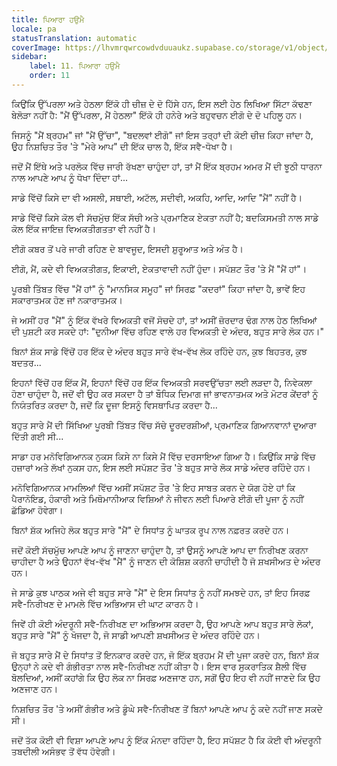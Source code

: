 ```yaml
---
title: ਪਿਆਰਾ ਹਉਮੈ
locale: pa
statusTranslation: automatic
coverImage: https://lhvmrqwrcowdvduuaukz.supabase.co/storage/v1/object/public/strapi-uploads/small_cover-tratado-de-psicologia-revolucionaria.webp-5e15e1cec4e0ebebcde5d7fc7565d8fd.webp
sidebar:
    label: 11. ਪਿਆਰਾ ਹਉਮੈ
    order: 11
---
```

ਕਿਉਂਕਿ ਉੱਪਰਲਾ ਅਤੇ ਹੇਠਲਾ ਇੱਕੋ ਹੀ ਚੀਜ਼ ਦੇ ਦੋ ਹਿੱਸੇ ਹਨ, ਇਸ ਲਈ ਹੇਠ ਲਿਖਿਆ ਸਿੱਟਾ ਕੱਢਣਾ ਬੇਲੋੜਾ ਨਹੀਂ ਹੈ: "ਮੈਂ ਉੱਪਰਲਾ, ਮੈਂ ਹੇਠਲਾ" ਇੱਕੋ ਹੀ ਹਨੇਰੇ ਅਤੇ ਬਹੁਵਚਨ ਈਗੋ ਦੇ ਦੋ ਪਹਿਲੂ ਹਨ।

ਜਿਸਨੂੰ "ਮੈਂ ਬ੍ਰਹਮ" ਜਾਂ "ਮੈਂ ਉੱਚਾ", "ਬਦਲਵਾਂ ਈਗੋ" ਜਾਂ ਇਸ ਤਰ੍ਹਾਂ ਦੀ ਕੋਈ ਚੀਜ਼ ਕਿਹਾ ਜਾਂਦਾ ਹੈ, ਉਹ ਨਿਸ਼ਚਿਤ ਤੌਰ 'ਤੇ "ਮੇਰੇ ਆਪ" ਦੀ ਇੱਕ ਚਾਲ ਹੈ, ਇੱਕ ਸਵੈ-ਧੋਖਾ ਹੈ।

ਜਦੋਂ ਮੈਂ ਇੱਥੇ ਅਤੇ ਪਰਲੋਕ ਵਿੱਚ ਜਾਰੀ ਰੱਖਣਾ ਚਾਹੁੰਦਾ ਹਾਂ, ਤਾਂ ਮੈਂ ਇੱਕ ਬ੍ਰਹਮ ਅਮਰ ਮੈਂ ਦੀ ਝੂਠੀ ਧਾਰਨਾ ਨਾਲ ਆਪਣੇ ਆਪ ਨੂੰ ਧੋਖਾ ਦਿੰਦਾ ਹਾਂ...

ਸਾਡੇ ਵਿੱਚੋਂ ਕਿਸੇ ਦਾ ਵੀ ਅਸਲੀ, ਸਥਾਈ, ਅਟੱਲ, ਸਦੀਵੀ, ਅਕਹਿ, ਆਦਿ, ਆਦਿ "ਮੈਂ" ਨਹੀਂ ਹੈ।

ਸਾਡੇ ਵਿੱਚੋਂ ਕਿਸੇ ਕੋਲ ਵੀ ਸੱਚਮੁੱਚ ਇੱਕ ਸੱਚੀ ਅਤੇ ਪ੍ਰਮਾਣਿਕ ਏਕਤਾ ਨਹੀਂ ਹੈ; ਬਦਕਿਸਮਤੀ ਨਾਲ ਸਾਡੇ ਕੋਲ ਇੱਕ ਜਾਇਜ਼ ਵਿਅਕਤੀਗਤਤਾ ਵੀ ਨਹੀਂ ਹੈ।

ਈਗੋ ਕਬਰ ਤੋਂ ਪਰੇ ਜਾਰੀ ਰਹਿਣ ਦੇ ਬਾਵਜੂਦ, ਇਸਦੀ ਸ਼ੁਰੂਆਤ ਅਤੇ ਅੰਤ ਹੈ।

ਈਗੋ, ਮੈਂ, ਕਦੇ ਵੀ ਵਿਅਕਤੀਗਤ, ਇਕਾਈ, ਏਕਤਾਵਾਦੀ ਨਹੀਂ ਹੁੰਦਾ। ਸਪੱਸ਼ਟ ਤੌਰ 'ਤੇ ਮੈਂ "ਮੈਂ ਹਾਂ"।

ਪੂਰਬੀ ਤਿੱਬਤ ਵਿੱਚ "ਮੈਂ ਹਾਂ" ਨੂੰ "ਮਾਨਸਿਕ ਸਮੂਹ" ਜਾਂ ਸਿਰਫ਼ "ਕਦਰਾਂ" ਕਿਹਾ ਜਾਂਦਾ ਹੈ, ਭਾਵੇਂ ਇਹ ਸਕਾਰਾਤਮਕ ਹੋਣ ਜਾਂ ਨਕਾਰਾਤਮਕ।

ਜੇ ਅਸੀਂ ਹਰ "ਮੈਂ" ਨੂੰ ਇੱਕ ਵੱਖਰੇ ਵਿਅਕਤੀ ਵਜੋਂ ਸੋਚਦੇ ਹਾਂ, ਤਾਂ ਅਸੀਂ ਜ਼ੋਰਦਾਰ ਢੰਗ ਨਾਲ ਹੇਠ ਲਿਖਿਆਂ ਦੀ ਪੁਸ਼ਟੀ ਕਰ ਸਕਦੇ ਹਾਂ: "ਦੁਨੀਆ ਵਿੱਚ ਰਹਿਣ ਵਾਲੇ ਹਰ ਵਿਅਕਤੀ ਦੇ ਅੰਦਰ, ਬਹੁਤ ਸਾਰੇ ਲੋਕ ਹਨ।"

ਬਿਨਾਂ ਸ਼ੱਕ ਸਾਡੇ ਵਿੱਚੋਂ ਹਰ ਇੱਕ ਦੇ ਅੰਦਰ ਬਹੁਤ ਸਾਰੇ ਵੱਖ-ਵੱਖ ਲੋਕ ਰਹਿੰਦੇ ਹਨ, ਕੁਝ ਬਿਹਤਰ, ਕੁਝ ਬਦਤਰ...

ਇਹਨਾਂ ਵਿੱਚੋਂ ਹਰ ਇੱਕ ਮੈਂ, ਇਹਨਾਂ ਵਿੱਚੋਂ ਹਰ ਇੱਕ ਵਿਅਕਤੀ ਸਰਵਉੱਚਤਾ ਲਈ ਲੜਦਾ ਹੈ, ਨਿਵੇਕਲਾ ਹੋਣਾ ਚਾਹੁੰਦਾ ਹੈ, ਜਦੋਂ ਵੀ ਉਹ ਕਰ ਸਕਦਾ ਹੈ ਤਾਂ ਬੌਧਿਕ ਦਿਮਾਗ ਜਾਂ ਭਾਵਨਾਤਮਕ ਅਤੇ ਮੋਟਰ ਕੇਂਦਰਾਂ ਨੂੰ ਨਿਯੰਤਰਿਤ ਕਰਦਾ ਹੈ, ਜਦੋਂ ਕਿ ਦੂਜਾ ਇਸਨੂੰ ਵਿਸਥਾਪਿਤ ਕਰਦਾ ਹੈ...

ਬਹੁਤ ਸਾਰੇ ਮੈਂ ਦੀ ਸਿੱਖਿਆ ਪੂਰਬੀ ਤਿੱਬਤ ਵਿੱਚ ਸੱਚੇ ਦੂਰਦਰਸ਼ੀਆਂ, ਪ੍ਰਮਾਣਿਕ ਗਿਆਨਵਾਨਾਂ ਦੁਆਰਾ ਦਿੱਤੀ ਗਈ ਸੀ...

ਸਾਡਾ ਹਰ ਮਨੋਵਿਗਿਆਨਕ ਨੁਕਸ ਕਿਸੇ ਨਾ ਕਿਸੇ ਮੈਂ ਵਿੱਚ ਦਰਸਾਇਆ ਗਿਆ ਹੈ। ਕਿਉਂਕਿ ਸਾਡੇ ਵਿੱਚ ਹਜ਼ਾਰਾਂ ਅਤੇ ਲੱਖਾਂ ਨੁਕਸ ਹਨ, ਇਸ ਲਈ ਸਪੱਸ਼ਟ ਤੌਰ 'ਤੇ ਬਹੁਤ ਸਾਰੇ ਲੋਕ ਸਾਡੇ ਅੰਦਰ ਰਹਿੰਦੇ ਹਨ।

ਮਨੋਵਿਗਿਆਨਕ ਮਾਮਲਿਆਂ ਵਿੱਚ ਅਸੀਂ ਸਪੱਸ਼ਟ ਤੌਰ 'ਤੇ ਇਹ ਸਾਬਤ ਕਰਨ ਦੇ ਯੋਗ ਹੋਏ ਹਾਂ ਕਿ ਪੈਰਾਨੋਇਡ, ਹੰਕਾਰੀ ਅਤੇ ਮਿਥੋਮਾਨੀਆਕ ਵਿਸ਼ਿਆਂ ਨੇ ਜੀਵਨ ਲਈ ਪਿਆਰੇ ਈਗੋ ਦੀ ਪੂਜਾ ਨੂੰ ਨਹੀਂ ਛੱਡਿਆ ਹੋਵੇਗਾ।

ਬਿਨਾਂ ਸ਼ੱਕ ਅਜਿਹੇ ਲੋਕ ਬਹੁਤ ਸਾਰੇ "ਮੈਂ" ਦੇ ਸਿਧਾਂਤ ਨੂੰ ਘਾਤਕ ਰੂਪ ਨਾਲ ਨਫ਼ਰਤ ਕਰਦੇ ਹਨ।

ਜਦੋਂ ਕੋਈ ਸੱਚਮੁੱਚ ਆਪਣੇ ਆਪ ਨੂੰ ਜਾਣਨਾ ਚਾਹੁੰਦਾ ਹੈ, ਤਾਂ ਉਸਨੂੰ ਆਪਣੇ ਆਪ ਦਾ ਨਿਰੀਖਣ ਕਰਨਾ ਚਾਹੀਦਾ ਹੈ ਅਤੇ ਉਹਨਾਂ ਵੱਖ-ਵੱਖ "ਮੈਂ" ਨੂੰ ਜਾਣਨ ਦੀ ਕੋਸ਼ਿਸ਼ ਕਰਨੀ ਚਾਹੀਦੀ ਹੈ ਜੋ ਸ਼ਖਸੀਅਤ ਦੇ ਅੰਦਰ ਹਨ।

ਜੇ ਸਾਡੇ ਕੁਝ ਪਾਠਕ ਅਜੇ ਵੀ ਬਹੁਤ ਸਾਰੇ "ਮੈਂ" ਦੇ ਇਸ ਸਿਧਾਂਤ ਨੂੰ ਨਹੀਂ ਸਮਝਦੇ ਹਨ, ਤਾਂ ਇਹ ਸਿਰਫ਼ ਸਵੈ-ਨਿਰੀਖਣ ਦੇ ਮਾਮਲੇ ਵਿੱਚ ਅਭਿਆਸ ਦੀ ਘਾਟ ਕਾਰਨ ਹੈ।

ਜਿਵੇਂ ਹੀ ਕੋਈ ਅੰਦਰੂਨੀ ਸਵੈ-ਨਿਰੀਖਣ ਦਾ ਅਭਿਆਸ ਕਰਦਾ ਹੈ, ਉਹ ਆਪਣੇ ਆਪ ਬਹੁਤ ਸਾਰੇ ਲੋਕਾਂ, ਬਹੁਤ ਸਾਰੇ "ਮੈਂ" ਨੂੰ ਖੋਜਦਾ ਹੈ, ਜੋ ਸਾਡੀ ਆਪਣੀ ਸ਼ਖਸੀਅਤ ਦੇ ਅੰਦਰ ਰਹਿੰਦੇ ਹਨ।

ਜੋ ਬਹੁਤ ਸਾਰੇ ਮੈਂ ਦੇ ਸਿਧਾਂਤ ਤੋਂ ਇਨਕਾਰ ਕਰਦੇ ਹਨ, ਜੋ ਇੱਕ ਬ੍ਰਹਮ ਮੈਂ ਦੀ ਪੂਜਾ ਕਰਦੇ ਹਨ, ਬਿਨਾਂ ਸ਼ੱਕ ਉਨ੍ਹਾਂ ਨੇ ਕਦੇ ਵੀ ਗੰਭੀਰਤਾ ਨਾਲ ਸਵੈ-ਨਿਰੀਖਣ ਨਹੀਂ ਕੀਤਾ ਹੈ। ਇਸ ਵਾਰ ਸੁਕਰਾਤਿਕ ਸ਼ੈਲੀ ਵਿੱਚ ਬੋਲਦਿਆਂ, ਅਸੀਂ ਕਹਾਂਗੇ ਕਿ ਉਹ ਲੋਕ ਨਾ ਸਿਰਫ਼ ਅਣਜਾਣ ਹਨ, ਸਗੋਂ ਉਹ ਇਹ ਵੀ ਨਹੀਂ ਜਾਣਦੇ ਕਿ ਉਹ ਅਣਜਾਣ ਹਨ।

ਨਿਸ਼ਚਿਤ ਤੌਰ 'ਤੇ ਅਸੀਂ ਗੰਭੀਰ ਅਤੇ ਡੂੰਘੇ ਸਵੈ-ਨਿਰੀਖਣ ਤੋਂ ਬਿਨਾਂ ਆਪਣੇ ਆਪ ਨੂੰ ਕਦੇ ਨਹੀਂ ਜਾਣ ਸਕਦੇ ਸੀ।

ਜਦੋਂ ਤੱਕ ਕੋਈ ਵੀ ਵਿਸ਼ਾ ਆਪਣੇ ਆਪ ਨੂੰ ਇੱਕ ਮੰਨਦਾ ਰਹਿੰਦਾ ਹੈ, ਇਹ ਸਪੱਸ਼ਟ ਹੈ ਕਿ ਕੋਈ ਵੀ ਅੰਦਰੂਨੀ ਤਬਦੀਲੀ ਅਸੰਭਵ ਤੋਂ ਵੱਧ ਹੋਵੇਗੀ।

